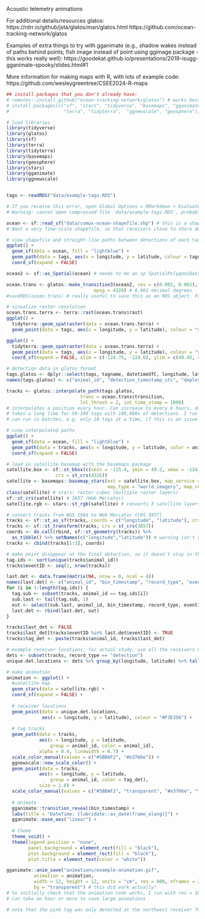 Acoustic telemetry animations

For additional details/resources
glatos: 
https://rdrr.io/github/jsta/glatos/man/glatos.html
https://github.com/ocean-tracking-network/glatos

Examples of extra things to try with gganimate (e.g., shadow wakes instead of paths behind points; fish image instead of point using ggimage package - this works really well):
https://goodekat.github.io/presentations/2019-isugg-gganimate-spooky/slides.html#1

More information for making maps with R, with lots of example code:
https://github.com/wesleygreentree/CSEE2024-R-maps

```r
## install packages that you don't already have:
# remotes::install_github("ocean-tracking-network/glatos") # works best if installed from OTN GitHub
# install.packages(c("sf", "stars", "tidyverse", "basemaps", "gganimate",
#                    "terra", "tidyterra",  "ggnewscale", "geosphere"))

# load libraries
library(tidyverse)
library(glatos) 
library(sf)
library(terra)
library(tidyterra)
library(basemaps)
library(geosphere)
library(stars)
library(gganimate)
library(ggnewscale)


tags <- readRDS("data/example-tags.RDS") 

# If you receive this error, open Global Options > RMarkdown > Evaluate chunks in directory: select Project
# Warning: cannot open compressed file 'data/example-tags.RDS', probable reason 'No such file or directory'Error in gzfile(file, "rb") : cannot open the connection
```

```r
ocean <- sf::read_sf("data/comox-ocean-shapefile.shp") # this is a shapefile of the ocean, not of land. Can manually process a shapefile of land and invert it to be a shapefile of the ocean.
# Want a very fine-scale shapefile, so that receivers close to shore don't end up on land

# view shapefile and straight-line paths between detections of each tag
ggplot() +
  geom_sf(data = ocean, fill = "lightblue") + 
  geom_path(data = tags, aes(x = longitude, y = latitude, colour = tagname)) +
  coord_sf(expand = FALSE)

ocean2 <- sf::as_Spatial(ocean) # needs to be an sp SpatialPolygonsDataFrame

ocean.trans <- glatos::make_transition3(ocean2, res = c(0.002, 0.002),
                                epsg = 4326) # 0.002 decimal degrees
#saveRDS(ocean.trans) # really useful to save this as an RDS object. For the larger study areas that we typically work in, it can take very long to create. The transition layer I use for the BC coast is 35 MB

# visualize raster resolution
ocean.trans.terra <- terra::rast(ocean.trans$rast) 
ggplot() +
  tidyterra::geom_spatraster(data = ocean.trans.terra) +
  geom_point(data = tags, aes(x = longitude, y = latitude), colour = "yellow")

ggplot() +
  tidyterra::geom_spatraster(data = ocean.trans.terra) +
  geom_point(data = tags, aes(x = longitude, y = latitude), colour = "yellow") + 
  coord_sf(expand = FALSE, xlim = c(-124.75, -124.6), ylim = c(49.45, 49.55))
```

```r
# detection data in glatos format
tags.glatos <- dplyr::select(tags, tagname, datetimeUTC, longitude, latitude)
names(tags.glatos) <- c("animal_id", "detection_timestamp_utc", "deploy_long", "deploy_lat")

tracks <- glatos::interpolate_path(tags.glatos, 
                           trans = ocean.trans$transition, 
                           lnl_thresh = 2, int_time_stamp = 1800)
# interpolates a position every hour. Can increase to every 6 hours, day etc... but larger time gaps between interpolation points increases the chance that an interpolated point is on land
# takes a long time for 50-100 tags with 100,000s of detections. I run on the lab's 32 GB RAM desktop, can take 2 hours (may run faster in parallel). In some cases, will not run on my personal laptop (16 GB RAM).
# can run in batches, e.g. only 10 tags at a time, if this is an issue

# view interpolated paths
ggplot() +
  geom_sf(data = ocean, fill = "lightblue") + 
  geom_path(data = tracks, aes(x = longitude, y = latitude, color = animal_id)) +
  coord_sf(expand = FALSE)
```

```r
# load in satellite basemap with the basemaps package
satellite.box <- sf::st_bbox(c(xmin = -125.4, ymin = 49.2, xmax = -124.1, ymax = 49.95),
                  crs = st_crs(4326))
satellite <- basemaps::basemap_stars(ext = satellite.box, map_service = "esri",
                                     map_type = "world_imagery", map_res = 1)
class(satellite) # stars: raster cubes (multiple raster layers)
sf::st_crs(satellite) # 3857 (Web Mercator)
satellite.rgb <- stars::st_rgb(satellite) # converts 3 satellite layers (RGB) to color

# convert tracks from WGS 1984 to Web Mercator (CRS 3857)
tracks <- sf::st_as_sf(tracks, coords = c("longitude", "latitude"), crs = st_crs(4326))
tracks <- sf::st_transform(tracks, crs = st_crs(3857))
coords <- do.call(rbind, sf::st_geometry(tracks)) %>% 
  as_tibble() %>% setNames(c("longitude","latitude")) # warning isn't an issue
tracks <- cbind(tracks[1:3], coords)

# make point disappear at the final detection, so it doesn't stay in the animation
tag.ids <- sort(unique(tracks$animal_id))
tracks$eventID <- seq(1, nrow(tracks))

last.det <- data.frame(matrix(NA, nrow = 0, ncol = 4))
names(last.det) <- c("animal_id", "bin_timestamp", "record_type", "eventID")
for (i in 1:length(tag.ids)) {
  tag.sub <- subset(tracks, animal_id == tag.ids[i])
  sub.last <- tail(tag.sub, 1)
  out <- select(sub.last, animal_id, bin_timestamp, record_type, eventID)
  last.det <- rbind(last.det, out)
}

tracks$last_det <- FALSE
tracks$last_det[tracks$eventID %in% last.det$eventID] <- TRUE
tracks$tag_det <- paste(tracks$animal_id, tracks$last_det)

# example receiver locations: for actual study, use all the receivers not just those detecting tags of course
dets <- subset(tracks, record_type == "detection")
unique.det.locations <- dets %>% group_by(longitude, latitude) %>% tally() 

# make animation
animation <- ggplot() +
  #satellite map
  geom_stars(data = satellite.rgb) +
  coord_sf(expand = FALSE) +
  
  # receiver locations
  geom_point(data = unique.det.locations,
             aes(x = longitude, y = latitude), colour = "#F3E356") +
  
  # tag tracks
  geom_path(data = tracks,
            aes(x = longitude, y = latitude, 
                group = animal_id, color = animal_id),
            alpha = 0.4, linewidth = 0.7) +
  scale_color_manual(values = c("#5BBAF2", "#e3766e")) +
  ggnewscale::new_scale_color() +
  geom_point(data = tracks, 
            aes(x = longitude, y = latitude, 
                group = animal_id, color = tag_det),
            size = 1.8) +
  scale_color_manual(values = c("#5BBAF2", "transparent", "#e3766e", "transparent")) +
  
  # animate
  gganimate::transition_reveal(bin_timestamp) +
  labs(title = "DateTime: {lubridate::as_date(frame_along)}") +
  gganimate::ease_aes("linear") +
  
  # theme
  theme_void() + 
  theme(legend.position = "none",
        panel.background = element_rect(fill = "black"),
        plot.background = element_rect(fill = "black"),
        plot.title = element_text(color = "white"))

gganimate::anim_save("animations/example-animation.gif",
          animation = animation,
          width = 12, height = 12, units = "cm", res = 600, nframes = 200,
          bg = "transparent") # this did work actually!
# to initially check that the animation code works, I run with res = 100, nframes = 50 and then increase to res = 600, nframes = 200 (20 second video with 600 dpi)
# can take an hour or more to save large animations

# note that the pink tag was only detected at the northwest receiver for the last few months, so the point remains present much longer than the blue point at its last location

```